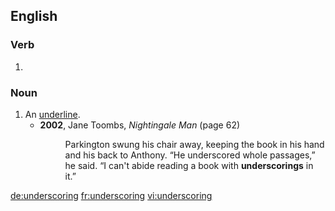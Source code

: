 ==English==

===Verb===
{{head|en}}

# {{present participle of|underscore|lang=en}}

===Noun===
{{en-noun}}

# An [[underline]].
#* '''2002''', Jane Toombs, ''Nightingale Man'' (page 62)
#*: Parkington swung his chair away, keeping the book in his hand and his back to Anthony. “He underscored whole passages,” he said. “I can't abide reading a book with '''underscorings''' in it.”

[[de:underscoring]]
[[fr:underscoring]]
[[vi:underscoring]]